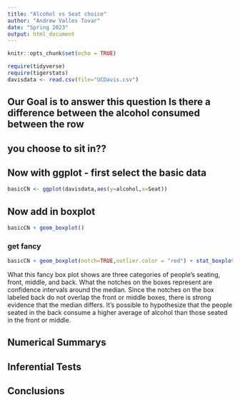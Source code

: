```yaml
---
title: "Alcohol vs Seat choice"
author: "Andrew Valles Tovar"
date: "Spring 2023"
output: html_document
---
```


```r
knitr::opts_chunk$set(echo = TRUE)
```

```r
require(tidyverse)
require(tigerstats)
davisdata <- read.csv(file="UCDavis.csv")
```
## Our Goal is to answer this question Is there a difference between the alcohol consumed between the row
## you choose to sit in??

## Now with ggplot - first select the basic data

```r
basicCN <- ggplot(davisdata,aes(y=alcohol,x=Seat))
```
## Now add in boxplot

```r
basicCN + geom_boxplot()
```
  
  
### get fancy  

```r
basicCN + geom_boxplot(notch=TRUE,outlier.color = "red") + stat_boxplot(geom ='errorbar') + labs(title="Fancy notch boxplot \n with 2 lines")
```

What this fancy box plot shows are three categories of people's seating, front, middle, and back. What the notches on the boxes represent are confidence intervals around the median. Since the notches on the box labeled back do not overlap the front or middle boxes, there is strong evidence that the median differs. It's possible to hypothesize that the people seated in the back consume a higher average of alcohol than those seated in the front or middle.

## Numerical Summarys 

## Inferential Tests

## Conclusions


